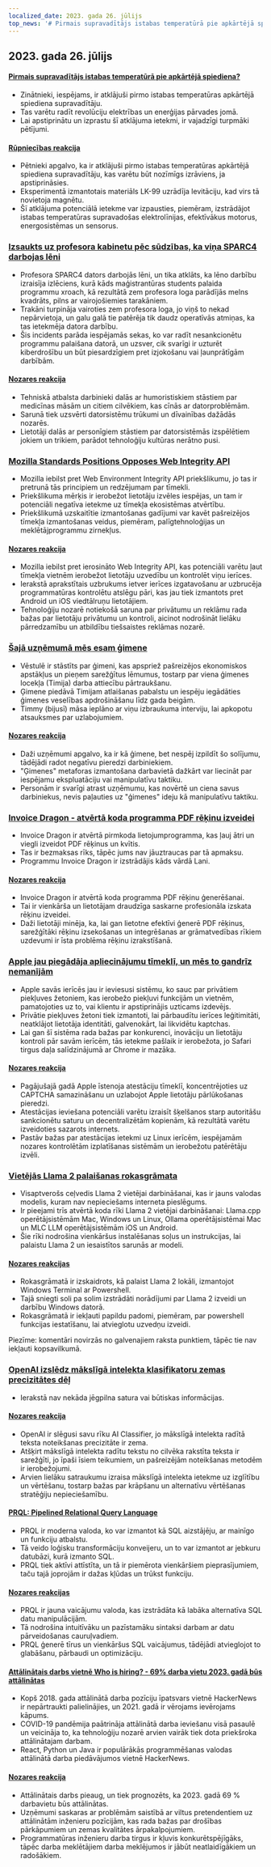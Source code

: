 ```yaml
---
localized_date: 2023. gada 26. jūlijs
top_news: '# Pirmais supravadītājs istabas temperatūrā pie apkārtējā spiediena?'
---
```




<CallToAction />

<Steps>

## 2023. gada 26. jūlijs

#### [Pirmais supravadītājs istabas temperatūrā pie apkārtējā spiediena?](https://arxiv.org/abs/2307.12008)

- Zinātnieki, iespējams, ir atklājuši pirmo istabas temperatūras apkārtējā spiediena supravadītāju.
- Tas varētu radīt revolūciju elektrības un enerģijas pārvades jomā.
- Lai apstiprinātu un izprastu šī atklājuma ietekmi, ir vajadzīgi turpmāki pētījumi.

#### [Rūpniecības reakcija](http://news.ycombinator.com/item?id=36864624)

- Pētnieki apgalvo, ka ir atklājuši pirmo istabas temperatūras apkārtējā spiediena supravadītāju, kas varētu būt nozīmīgs izrāviens, ja apstiprināsies.
- Eksperimentā izmantotais materiāls LK-99 uzrādīja levitāciju, kad virs tā novietoja magnētu.
- Šī atklājuma potenciālā ietekme var izpausties, piemēram, izstrādājot istabas temperatūras supravadošas elektrolīnijas, efektīvākus motorus, energosistēmas un sensorus.

### [Izsaukts uz profesora kabinetu pēc sūdzības, ka viņa SPARC4 darbojas lēni](https://infosec.exchange/@paco/110772422266480371)

- Profesora SPARC4 dators darbojās lēni, un tika atklāts, ka lēno darbību izraisīja izlēciens, kurā kāds maģistrantūras students palaida programmu xroach, kā rezultātā zem profesora loga parādījās melns kvadrāts, pilns ar vairojošiemies tarakāniem.
- Trakāni turpināja vairoties zem profesora loga, jo viņš to nekad nepārvietoja, un galu galā tie patērēja tik daudz operatīvās atmiņas, ka tas ietekmēja datora darbību.
- Šis incidents parāda iespējamās sekas, ko var radīt nesankcionētu programmu palaišana datorā, un uzsver, cik svarīgi ir uzturēt kiberdrošību un būt piesardzīgiem pret izjokošanu vai ļaunprātīgām darbībām.

#### [Nozares reakcija](http://news.ycombinator.com/item?id=36857314)

- Tehniskā atbalsta darbinieki dalās ar humoristiskiem stāstiem par medicīnas māsām un citiem cilvēkiem, kas cīnās ar datorproblēmām.
- Sarunā tiek uzsvērti datorsistēmu trūkumi un dīvainības dažādās nozarēs.
- Lietotāji dalās ar personīgiem stāstiem par datorsistēmās izspēlētiem jokiem un trikiem, parādot tehnoloģiju kultūras nerātno pusi.

### [Mozilla Standards Positions Opposes Web Integrity API](https://github.com/mozilla/standards-positions/issues/852)

- Mozilla iebilst pret Web Environment Integrity API priekšlikumu, jo tas ir pretrunā tās principiem un redzējumam par tīmekli.
- Priekšlikuma mērķis ir ierobežot lietotāju izvēles iespējas, un tam ir potenciāli negatīva ietekme uz tīmekļa ekosistēmas atvērtību.
- Priekšlikumā uzskaitītie izmantošanas gadījumi var kavēt pašreizējos tīmekļa izmantošanas veidus, piemēram, palīgtehnoloģijas un meklētājprogrammu zirnekļus.

#### [Nozares reakcija](http://news.ycombinator.com/item?id=36857032)

- Mozilla iebilst pret ierosināto Web Integrity API, kas potenciāli varētu ļaut tīmekļa vietnēm ierobežot lietotāju uzvedību un kontrolēt viņu ierīces.
- Ierakstā aprakstītais uzbrukums ietver ierīces izgatavošanu ar uzbrucēja programmatūras kontrolētu atslēgu pāri, kas jau tiek izmantots pret Android un iOS viedtālruņu lietotājiem.
- Tehnoloģiju nozarē notiekošā saruna par privātumu un reklāmu rada bažas par lietotāju privātumu un kontroli, aicinot nodrošināt lielāku pārredzamību un atbildību tiešsaistes reklāmas nozarē.

### [Šajā uzņēmumā mēs esam ģimene](https://pboyd.io/posts/at-company-we-are-family/)

- Vēstulē ir stāstīts par ģimeni, kas apspriež pašreizējos ekonomiskos apstākļus un pieņem sarežģītus lēmumus, tostarp par viena ģimenes locekļa (Timija) darba attiecību pārtraukšanu.
- Ģimene piedāvā Timijam atlaišanas pabalstu un iespēju iegādāties ģimenes veselības apdrošināšanu līdz gada beigām.
- Timmy (bijusī) māsa ieplāno ar viņu izbraukuma interviju, lai apkopotu atsauksmes par uzlabojumiem.

#### [Nozares reakcija](http://news.ycombinator.com/item?id=36864476)

- Daži uzņēmumi apgalvo, ka ir kā ģimene, bet nespēj izpildīt šo solījumu, tādējādi radot negatīvu pieredzi darbiniekiem.
- "Ģimenes" metaforas izmantošana darbavietā dažkārt var liecināt par iespējamu ekspluatāciju vai manipulatīvu taktiku.
- Personām ir svarīgi atrast uzņēmumu, kas novērtē un ciena savus darbiniekus, nevis paļauties uz "ģimenes" ideju kā manipulatīvu taktiku.

### [Invoice Dragon - atvērtā koda programma PDF rēķinu izveidei](https://invoicedragon.com/)

- Invoice Dragon ir atvērtā pirmkoda lietojumprogramma, kas ļauj ātri un viegli izveidot PDF rēķinus un kvītis.
- Tas ir bezmaksas rīks, tāpēc jums nav jāuztraucas par tā apmaksu.
- Programmu Invoice Dragon ir izstrādājis kāds vārdā Lani.

#### [Nozares reakcija](http://news.ycombinator.com/item?id=36860898)

- Invoice Dragon ir atvērtā koda programma PDF rēķinu ģenerēšanai.
- Tai ir vienkārša un lietotājam draudzīga saskarne profesionāla izskata rēķinu izveidei.
- Daži lietotāji minēja, ka, lai gan lietotne efektīvi ģenerē PDF rēķinus, sarežģītāki rēķinu izsekošanas un integrēšanas ar grāmatvedības rīkiem uzdevumi ir īsta problēma rēķinu izrakstīšanā.

### [Apple jau piegādāja apliecinājumu tīmeklī, un mēs to gandrīz nemanījām](https://httptoolkit.com/blog/apple-private-access-tokens-attestation/)

- Apple savās ierīcēs jau ir ieviesusi sistēmu, ko sauc par privātiem piekļuves žetoniem, kas ierobežo piekļuvi funkcijām un vietnēm, pamatojoties uz to, vai klientu ir apstiprinājis uzticams izdevējs.
- Privātie piekļuves žetoni tiek izmantoti, lai pārbaudītu ierīces leģitimitāti, neatklājot lietotāja identitāti, galvenokārt, lai likvidētu kaptchas.
- Lai gan šī sistēma rada bažas par konkurenci, inovāciju un lietotāju kontroli pār savām ierīcēm, tās ietekme pašlaik ir ierobežota, jo Safari tirgus daļa salīdzinājumā ar Chrome ir mazāka.

#### [Nozares reakcija](http://news.ycombinator.com/item?id=36862494)

- Pagājušajā gadā Apple īstenoja atestāciju tīmeklī, koncentrējoties uz CAPTCHA samazināšanu un uzlabojot Apple lietotāju pārlūkošanas pieredzi.
- Atestācijas ieviešana potenciāli varētu izraisīt šķelšanos starp autoritāšu sankcionētu saturu un decentralizētām kopienām, kā rezultātā varētu izveidoties sazarots internets.
- Pastāv bažas par atestācijas ietekmi uz Linux ierīcēm, iespējamām nozares kontrolētām izplatīšanas sistēmām un ierobežotu patērētāju izvēli.

### [Vietējās Llama 2 palaišanas rokasgrāmata](https://replicate.com/blog/run-llama-locally)

- Visaptverošs ceļvedis Llama 2 vietējai darbināšanai, kas ir jauns valodas modelis, kuram nav nepieciešams interneta pieslēgums.
- Ir pieejami trīs atvērtā koda rīki Llama 2 vietējai darbināšanai: Llama.cpp operētājsistēmām Mac, Windows un Linux, Ollama operētājsistēmai Mac un MLC LLM operētājsistēmām iOS un Android.
- Šie rīki nodrošina vienkāršus instalēšanas soļus un instrukcijas, lai palaistu Llama 2 un iesaistītos sarunās ar modeli.

#### [Nozares reakcijas](http://news.ycombinator.com/item?id=36865495)

- Rokasgrāmatā ir izskaidrots, kā palaist Llama 2 lokāli, izmantojot Windows Terminal ar Powershell.
- Tajā sniegti soli pa solim izstrādāti norādījumi par Llama 2 izveidi un darbību Windows datorā.
- Rokasgrāmatā ir iekļauti papildu padomi, piemēram, par powershell funkcijas iestatīšanu, lai atvieglotu uzvedņu izveidi.

Piezīme: komentāri novirzās no galvenajiem raksta punktiem, tāpēc tie nav iekļauti kopsavilkumā.

### [OpenAI izslēdz mākslīgā intelekta klasifikatoru zemas precizitātes dēļ](https://decrypt.co/149826/openai-quietly-shutters-its-ai-detection-tool)

- Ierakstā nav nekāda jēgpilna satura vai būtiskas informācijas.

#### [Nozares reakcija](http://news.ycombinator.com/item?id=36862850)

- OpenAI ir slēgusi savu rīku AI Classifier, jo mākslīgā intelekta radītā teksta noteikšanas precizitāte ir zema.
- Atšķirt mākslīgā intelekta radītu tekstu no cilvēka rakstīta teksta ir sarežģīti, jo īpaši īsiem teikumiem, un pašreizējām noteikšanas metodēm ir ierobežojumi.
- Arvien lielāku satraukumu izraisa mākslīgā intelekta ietekme uz izglītību un vērtēšanu, tostarp bažas par krāpšanu un alternatīvu vērtēšanas stratēģiju nepieciešamību.

#### [PRQL: Pipelined Relational Query Language](https://github.com/PRQL/prql)

- PRQL ir moderna valoda, ko var izmantot kā SQL aizstājēju, ar mainīgo un funkciju atbalstu.
- Tā veido loģisku transformāciju konveijeru, un to var izmantot ar jebkuru datubāzi, kurā izmanto SQL.
- PRQL tiek aktīvi attīstīta, un tā ir piemērota vienkāršiem pieprasījumiem, taču tajā joprojām ir dažas kļūdas un trūkst funkciju.

#### [Nozares reakcijas](http://news.ycombinator.com/item?id=36866861)

- PRQL ir jauna vaicājumu valoda, kas izstrādāta kā labāka alternatīva SQL datu manipulācijām.
- Tā nodrošina intuitīvāku un pazīstamāku sintaksi darbam ar datu pārveidošanas cauruļvadiem.
- PRQL ģenerē tīrus un vienkāršus SQL vaicājumus, tādējādi atvieglojot to glabāšanu, pārbaudi un optimizāciju.

#### [Attālinātais darbs vietnē Who is hiring? - 69% darba vietu 2023. gadā būs attālinātas](https://blog.spatial.chat/tracking-hackernews-shifting-preferences-for-remote-jobs-over-5-years/)

- Kopš 2018. gada attālinātā darba pozīciju īpatsvars vietnē HackerNews ir nepārtraukti palielinājies, un 2021. gadā ir vērojams ievērojams kāpums.
- COVID-19 pandēmija paātrināja attālinātā darba ieviešanu visā pasaulē un veicināja to, ka tehnoloģiju nozarē arvien vairāk tiek dota priekšroka attālinātajam darbam.
- React, Python un Java ir populārākās programmēšanas valodas attālinātā darba piedāvājumos vietnē HackerNews.

#### [Nozares reakcija](http://news.ycombinator.com/item?id=36863280)

- Attālinātais darbs pieaug, un tiek prognozēts, ka 2023. gadā 69 % darbavietu būs attālinātas.
- Uzņēmumi saskaras ar problēmām saistībā ar viltus pretendentiem uz attālinātām inženieru pozīcijām, kas rada bažas par drošības pārkāpumiem un zemas kvalitātes ārpakalpojumiem.
- Programmatūras inženieru darba tirgus ir kļuvis konkurētspējīgāks, tāpēc darba meklētājiem darba meklējumos ir jābūt neatlaidīgākiem un radošākiem.

</Steps>
